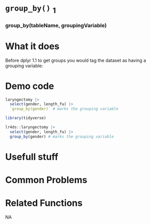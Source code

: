 # [`group_by()`]{.blue} $_1$
 
 
### [group_by]{.blue}(tableName, groupingVariable){.center} 
 
# What it does 

Before dplyr 1.1 to get groups you would tag the dataset as having a grouping variable:
  
 
# Demo code 

```r

laryngectomy |> 
  select(gender, length_fu) |> 
  `group_by(gender)` # marks the grouping variable
```

```r
library(tidyverse)

lr4ds::laryngectomy |> 
  select(gender, length_fu) |> 
  group_by(gender) # marks the grouping variable
```
  
 
# Usefull stuff 


  
 
# Common Problems 

  
 
# Related Functions 
NA  
